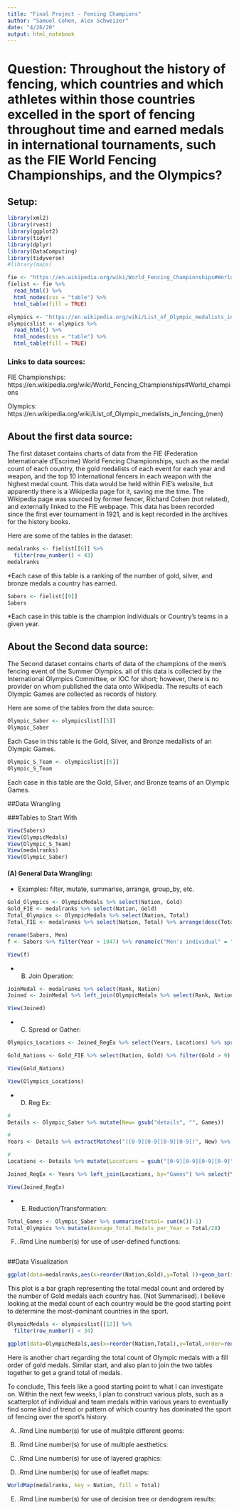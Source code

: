 ```yaml
---
title: "Final Project - Fencing Champions"
author: "Samuel Cohen, Alex Schweizer"
date: "4/26/20"
output: html_notebook
---
```


# Question: Throughout the history of fencing, which countries and which athletes within those countries excelled in the sport of fencing throughout time and earned medals in international tournaments, such as the FIE World Fencing Championships, and the Olympics?

## Setup:

```r
library(xml2)
library(rvest)
library(ggplot2)
library(tidyr)
library(dplyr)
library(DataComputing)
library(tidyverse)
#library(maps)
```

```r
fie <- "https://en.wikipedia.org/wiki/World_Fencing_Championships#World_champions"
fielist <- fie %>%
  read_html() %>%
  html_nodes(css = "table") %>%
  html_table(fill = TRUE)
```
```r
olympics <- "https://en.wikipedia.org/wiki/List_of_Olympic_medalists_in_fencing_(men)"
olympicslist <- olympics %>%
  read_html() %>%
  html_nodes(css = "table") %>%
  html_table(fill = TRUE)
```

### Links to data sources: 

FIE Championships:    https://en.wikipedia.org/wiki/World_Fencing_Championships#World_champions

Olympics:    https://en.wikipedia.org/wiki/List_of_Olympic_medalists_in_fencing_(men)

## About the first data source: 

The first dataset contains charts of data from the FIE (Federation Internationale d'Escrime) World Fencing Championships, such as the medal count of each country, the gold medalists of each event for each year and weapon, and the top 10 international fencers in each weapon with the highest medal count. This data would be held within FIE's website, but apparently there is a Wikipedia page for it, saving me the time. The Wikipedia page was sourced by former fencer, Richard Cohen (not related), and externally linked to the FIE webpage. This data has been recorded since the first ever tournament in 1921, and is kept recorded in the archives for the history books. 

Here are some of the tables in the dataset:

```r
medalranks <- fielist[[6]] %>%
  filter(row_number() < 43)
medalranks
```

*Each case of this table is a ranking of the number of gold, silver, and bronze medals a country has earned.

```r
Sabers <- fielist[[9]]
Sabers
```

*Each case in this table is the champion individuals or Country's teams in a given year.

## About the Second data source:

The Second dataset contains charts of data of the champions of the men's fencing event of the Summer Olympics. all of this data is collected by the International Olympics Committee, or IOC for short; however, there is no provider on whom published the data onto Wikipedia. The results of each Olympic Games are collected as records of history. 

Here are some of the tables from the data source:

```r
Olympic_Saber <- olympicslist[[5]]
Olympic_Saber
```

Each Case in this table is the Gold, Silver, and Bronze medallists of an Olympic Games.

```r
Olympic_S_Team <- olympicslist[[6]]
Olympic_S_Team
```

Each case in this table are the Gold, Silver, and Bronze teams of an Olympic Games.


##Data Wrangling 

###Tables to Start With
```r
View(Sabers)
View(OlympicMedals)
View(Olympic_S_Team)
View(medalranks)
View(Olympic_Saber)
```


#### (A) General Data Wrangling: 

- Examples: filter, mutate, summarise, arrange, group_by, etc.

```r
Gold_Olympics <- OlympicMedals %>% select(Nation, Gold) 
Gold_FIE <- medalranks %>% select(Nation, Gold) 
Total_Olympics <- OlympicMedals %>% select(Nation, Total) 
Total_FIE <- medalranks %>% select(Nation, Total) %>% arrange(desc(Total))

rename(Sabers, Men)
f <- Sabers %>% filter(Year > 1947) %>% rename(c("Men's individual" = "Men Sabers"))

View(f)
```


- (B) Join Operation: 


```r
JoinMedal <- medalranks %>% select(Rank, Nation)
Joined <- JoinMedal %>% left_join(OlympicMedals %>% select(Rank, Nation), by= "Rank") 

View(Joined)
```


- (C) Spread or Gather: 


```r

Olympics_Locations <- Joined_RegEx %>% select(Years, Locations) %>% spread(key= Years, value= Locations)

Gold_Nations <- Gold_FIE %>% select(Nation, Gold) %>% filter(Gold > 9) %>% spread(key= Nation, value= Gold) 

View(Gold_Nations)

View(Olympics_Locations)
```


- (D) Reg Ex: 


```r
#
Details <- Olympic_Saber %>% mutate(New= gsub("details", "", Games))

#  
Years <- Details %>% extractMatches("([0-9][0-9][0-9][0-9])", New) %>% mutate(Years= match1) %>% select(Games, Years)

#
Locations <- Details %>% mutate(Locations = gsub("[0-9][0-9][0-9][0-9]", "", New))

Joined_RegEx <- Years %>% left_join(Locations, by="Games") %>% select(Years, Locations, Gold, Silver, Bronze)

View(Joined_RegEx)
```


- (E) Reduction/Transformation: 

```r
Total_Games <- Olympic_Saber %>% summarise(total= sum(n())-1)
Total_Olympics %>% mutate(Average_Total_Medals_per_Year = Total/28)
```

(F) .Rmd Line number(s) for use of user-defined functions:

```r

  
```



##Data Visualization


```r
ggplot(data=medalranks,aes(x=reorder(Nation,Gold),y=Total ))+geom_bar(stat='identity',position='stack', width=.9) + theme(axis.text.x=element_text(angle=60,hjust=1)) 
```

This plot is a bar graph representing the total medal count and ordered by the number of Gold medals each country has. (Not Summarised). I believe looking at the medal count of each country would be the good starting point to determine the most-dominant countries in the sport.

```r
OlympicMedals <- olympicslist[[12]] %>%
  filter(row_number() < 34)

ggplot(data=OlympicMedals,aes(x=reorder(Nation,Total),y=Total,order=reorder(Gold,Gold),fill=Gold))+geom_bar(stat='identity',position='stack', width=.9) + theme(axis.text.x=element_text(angle=60,hjust=1)) 
```

Here is another chart regarding the total count of Olympic medals with a fill order of gold medals. Similar start, and also plan to join the two tables together to get a grand total of medals. 

To conclude, This feels like a good starting point to what I can investigate on. Within the next few weeks, I plan to construct various plots, such as a scatterplot of individual and team medals within various years to eventually find some kind of trend or pattern of which country has dominated the sport of fencing over the sport's history.

(A) .Rmd Line number(s) for use of mulitple different geoms:  

(B) .Rmd Line number(s) for use of multiple aesthetics:  

(C) .Rmd Line number(s) for use of layered graphics:  

(D) .Rmd Line number(s) for use of leaflet maps: 
```r
WorldMap(medalranks, key = Nation, fill = Total)
```
(E) .Rmd Line number(s) for use of decision tree or dendogram results:    






